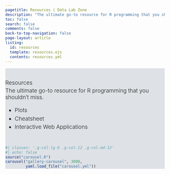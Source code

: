 ```yaml
---
pagetitle: Resources | Data Lab Zone
description: "The ultimate go-to resource for R programming that you shouldn't miss."
toc: false
search: false
comments: false
back-to-top-navigation: false
page-layout: article
listing: 
  id: resources
  template: resources.ejs
  contents: resources.yml
---
```


::: {#hero-banner .column-screen}
::: {.grid .column-page}
::: {.headline .g-col-lg-6 .g-col-12 .g-col-md-12}
::: h1
Resources
:::

The ultimate go-to resource for R programming that you shouldn't miss. 

-   [Plots](#plots)
-   [Cheatsheet](#cheatsheet)
-   [Interactive Web Applications](#interactive-web-applications)
:::

```r
#| classes: '.g-col-lg-6 .g-col-12 .g-col-md-12'
#| echo: false
source("carousel.R")
carousel("gallery-carousel", 3000, 
         yaml.load_file("carousel.yml"))
```
:::
:::

::: {#resources .column-page}
:::

```{=html}
<style>

#hero-banner {
  padding-top: 35px;
  background-color: #dee2e6;
}

#quarto-content main { 
  margin-top: 0;
  padding-top: 0;
}


html {
  scroll-behavior: smooth;
}

.headline {
font-size: 1.25em;
font-weight: 300;
padding-bottom: 1em;
}

.headline p {
  margin: 0;
  padding-bottom: 0.2rem;
}

.headline a {
  text-decoration: none;
}

.headline ul li {
  margin-bottom: 0.3em;
}

.carousel.card {
  padding-top: 2em;
}

.carousel img {
  object-fit: cover;
  width: 70%;
  height: 100%;
  margin-bottom: 110px;
}

.carousel-control-prev-icon, .carousel-control-next-icon {
  margin-bottom: 110px;
}

.carousel-caption {
  padding-top: 1em;
}

.touch {
  
}

.card-img, .card-img-top, .card-img-bottom {
    height: 300px;
    width: 100%;
}
</style>
```
